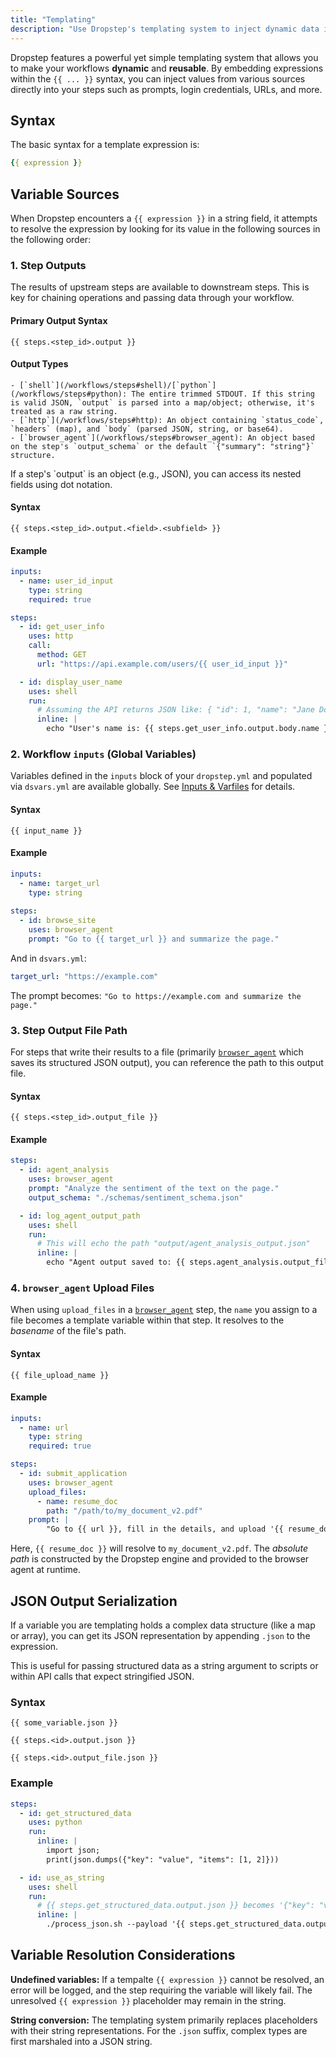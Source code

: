 ```yaml
---
title: "Templating"
description: "Use Dropstep's templating system to inject dynamic data into your workflows."
---
```


Dropstep features a powerful yet simple templating system that allows you to make your workflows **dynamic** and **reusable**. By embedding expressions within the `{{ ... }}` syntax, you can inject values from various sources directly into your steps such as prompts, login credentials, URLs, and more.

## Syntax

The basic syntax for a template expression is:

```yaml icon="file-code"
{{ expression }}
```

## Variable Sources

When Dropstep encounters a `{{ expression }}` in a string field, it attempts to resolve the expression by looking for its value in the following sources in the following order:

### 1. Step Outputs
The results of upstream steps are available to downstream steps. This is key for chaining operations and passing data through your workflow.
    
#### Primary Output Syntax
`{{ steps.<step_id>.output }}` 
    
#### Output Types
    - [`shell`](/workflows/steps#shell)/[`python`](/workflows/steps#python): The entire trimmed STDOUT. If this string is valid JSON, `output` is parsed into a map/object; otherwise, it's treated as a raw string.
    - [`http`](/workflows/steps#http): An object containing `status_code`, `headers` (map), and `body` (parsed JSON, string, or base64).
    - [`browser_agent`](/workflows/steps#browser_agent): An object based on the step's `output_schema` or the default `{"summary": "string"}` structure.
    
<Info>
    If a step's `output` is an object (e.g., JSON), you can access its nested fields using dot notation.
</Info>
    
#### Syntax
`{{ steps.<step_id>.output.<field>.<subfield> }}`
    
#### Example
```yaml dropstep.yml icon="file-code" focus={13-18}
inputs:
  - name: user_id_input
    type: string
    required: true

steps:
  - id: get_user_info
    uses: http
    call:
      method: GET
      url: "https://api.example.com/users/{{ user_id_input }}"

  - id: display_user_name
    uses: shell
    run:
      # Assuming the API returns JSON like: { "id": 1, "name": "Jane Doe", "email": "..." }
      inline: |
        echo "User's name is: {{ steps.get_user_info.output.body.name }}"
```

### 2. Workflow `inputs` (Global Variables)
Variables defined in the `inputs` block of your `dropstep.yml` and populated via `dsvars.yml` are available globally. See [Inputs & Varfiles](/workflows/inputs-varfiles) for details.

#### Syntax 
`{{ input_name }}`
    
#### Example
```yaml dropstep.yml icon="file-code" focus={1-3,8}
inputs:
  - name: target_url
    type: string
    
steps:
  - id: browse_site
    uses: browser_agent
    prompt: "Go to {{ target_url }} and summarize the page."
```
    
And in `dsvars.yml`:
```yaml dsvars.yml icon="file-code"
target_url: "https://example.com"
```

The prompt becomes: `"Go to https://example.com and summarize the page."`

### 3. Step Output File Path
For steps that write their results to a file (primarily [`browser_agent`](/workflows/steps#browser_agent) which saves its structured JSON output), you can reference the path to this output file.
    
#### Syntax
`{{ steps.<step_id>.output_file }}`
    
#### Example
```yaml dropstep.yml icon="file-code" focus={6-12}
steps:
  - id: agent_analysis
    uses: browser_agent
    prompt: "Analyze the sentiment of the text on the page."
    output_schema: "./schemas/sentiment_schema.json"

  - id: log_agent_output_path
    uses: shell
    run:
      # This will echo the path "output/agent_analysis_output.json"
      inline: |
        echo "Agent output saved to: {{ steps.agent_analysis.output_file }}"
```

### 4. `browser_agent` Upload Files 
When using `upload_files` in a [`browser_agent`](/workflows/steps#browser_agent) step, the `name` you assign to a file becomes a template variable within that step. It resolves to the *basename* of the file's path.
    
#### Syntax
`{{ file_upload_name }}`
    
#### Example
```yaml dropstep.yml icon="file-code" focus={9-13}
inputs:
  - name: url
    type: string
    required: true

steps:
  - id: submit_application
    uses: browser_agent
    upload_files:
      - name: resume_doc
        path: "/path/to/my_document_v2.pdf"
    prompt: |
        "Go to {{ url }}, fill in the details, and upload '{{ resume_doc }}' to the resume field."
```

Here, `{{ resume_doc }}` will resolve to `my_document_v2.pdf`. The *absolute path* is constructed by the Dropstep engine and provided to the browser agent at runtime.

## JSON Output Serialization

If a variable you are templating holds a complex data structure (like a map or array), you can get its JSON representation by appending `.json` to the expression.

<Info>
    This is useful for passing structured data as a string argument to scripts or within API calls that expect stringified JSON.
</Info>

### Syntax
`{{ some_variable.json }}`

`{{ steps.<id>.output.json }}`

`{{ steps.<id>.output_file.json }}`


### Example
```yaml dropstep.yml icon="file-code"
steps:
  - id: get_structured_data
    uses: python
    run:
      inline: |
        import json; 
        print(json.dumps({"key": "value", "items": [1, 2]}))

  - id: use_as_string
    uses: shell
    run:
      # {{ steps.get_structured_data.output.json }} becomes '{"key": "value", "items": [1, 2]}'
      inline: |
        ./process_json.sh --payload '{{ steps.get_structured_data.output.json }}'
```

## Variable Resolution Considerations

**Undefined variables:** If a tempalte `{{ expression }}` cannot be resolved, an error will be logged, and the step requiring the variable will likely fail. The unresolved `{{ expression }}` placeholder may remain in the string.

**String conversion:** The templating system primarily replaces placeholders with their string representations. For the `.json` suffix, complex types are first marshaled into a JSON string.